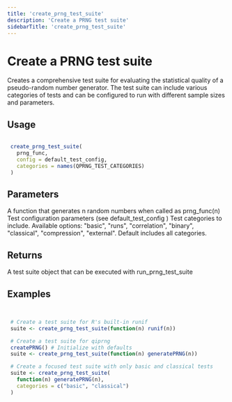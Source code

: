 ```yaml
---
title: 'create_prng_test_suite'
description: 'Create a PRNG test suite'
sidebarTitle: 'create_prng_test_suite'
---
```


# Create a PRNG test suite


 Creates a comprehensive test suite for evaluating the statistical quality
 of a pseudo-random number generator. The test suite can include various
 categories of tests and can be configured to run with different sample sizes
 and parameters.


## Usage

```r

 create_prng_test_suite(
   prng_func,
   config = default_test_config,
   categories = names(QPRNG_TEST_CATEGORIES)
 )

```

## Parameters

<ParamField body="prng_func" type="any">
  A function that generates n random numbers when called as prng_func(n)
</ParamField>
<ParamField body="config" type="any">
  Test configuration parameters (see  default_test_config )
</ParamField>
<ParamField body="categories" type="any">
  Test categories to include. Available options: "basic", "runs",
 "correlation", "binary", "classical", "compression", "external".
 Default includes all categories.
</ParamField>

## Returns


 A test suite object that can be executed with  run_prng_test_suite


## Examples

```r


 # Create a test suite for R's built-in runif
 suite <- create_prng_test_suite(function(n) runif(n))

 # Create a test suite for qiprng
 createPRNG() # Initialize with defaults
 suite <- create_prng_test_suite(function(n) generatePRNG(n))

 # Create a focused test suite with only basic and classical tests
 suite <- create_prng_test_suite(
   function(n) generatePRNG(n),
   categories = c("basic", "classical")
 )

```
